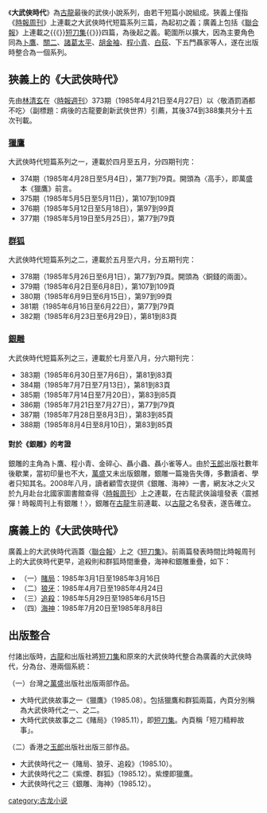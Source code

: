 {{unreferenced|time=2014-09-19T13:35:16+00:00}}
《'''大武俠時代'''》為[[古龍|古龍]]最後的武俠小說系列，由若干短篇小說組成。狹義上僅指《[[時報周刊|時報周刊]]》上連載之大武俠時代短篇系列三篇，為起初之義；廣義上包括《[[聯合報|聯合報]]》上連載之{{《}}[[短刀集|短刀集]]{{》}}四篇，為後起之義。範圍所以擴大，因為主要角色同為[[卜鷹|卜鷹]]、[[關二|關二]]、[[諸葛太平|諸葛太平]]、[[胡金袖|胡金袖]]、[[程小青|程小青]]、[[白荻_(小說人物)|白荻]]、下五門聶家等人，遂在出版時整合為一個系列。

==狹義上的《大武俠時代》==
先由[[林清玄|林清玄]]在〈[[時報週刊|時報週刊]]〉373期（1985年4月21日至4月27日）以〈敬酒罰酒都不吃〉（副標題：病後的古龍要創新武俠世界）引薦，其後374到388集共分十五次刊載。

===[[獵鷹_(小說)|獵鷹]]===
大武俠時代短篇系列之一，連載於四月至五月，分四期刊完：
*374期（1985年4月28日至5月4日），第77到79頁。開頭為〈高手〉，即萬盛本《獵鷹》前言。
*375期（1985年5月5日至5月11日），第107到109頁
*376期（1985年5月12日至5月18日），第97到99頁
*377期（1985年5月19日至5月25日），第77到79頁

===[[群狐|群狐]]===
大武俠時代短篇系列之二，連載於五月至六月，分五期刊完：
*378期（1985年5月26日至6月1日），第77到79頁。開頭為〈銅錢的兩面〉。
*379期（1985年6月2日至6月8日），第107到109頁
*380期（1985年6月9日至6月15日），第97到99頁
*381期（1985年6月16日至6月22日），第77到79頁
*382期（1985年6月23日至6月29日），第81到83頁
===[[銀雕|銀雕]]===
大武俠時代短篇系列之三，連載於七月至八月，分六期刊完：
*383期（1985年6月30日至7月6日），第81到83頁
*384期（1985年7月7日至7月13日），第81到83頁
*385期（1985年7月14日至7月20日），第83到85頁
*386期（1985年7月21日至7月27日），第77到79頁
*387期（1985年7月28日至8月3日），第83到85頁
*388期（1985年8月4日至8月10日），第83到85頁
====對於《銀雕》的考證====
銀雕的主角為卜鷹、程小青、金碎心、聶小蟲、聶小雀等人。由於[[玉郎|玉郎]]出版社數年後歇業，當初印量也不大，[[萬盛|萬盛]]又未出版銀雕，銀雕一篇幾告失傳，多數讀者、學者只知其名。2008年八月，讀者顧雪衣提供《銀雕、海神》一書，網友冰之火又於九月赴台北國家圖書館查得〈[[時報周刊|時報周刊]]〉上之連載，在古龍武俠論壇發表〈震撼彈！時報周刊上有銀雕！〉，銀雕在[[古龍|古龍]]生前連載、以[[古龍|古龍]]之名發表，遂告確立。

==廣義上的《大武俠時代》==
廣義上的大武俠時代涵蓋〈[[聯合報|聯合報]]〉上之《[[短刀集|短刀集]]》。前兩篇發表時間比時報周刊上的大武俠時代更早，追殺則和群狐時間重疊，海神和銀雕重疊，如下：

*（一）[[賭局|賭局]]：1985年3月1日至1985年3月16日
*（二）[[狼牙_(小說)|狼牙]]：1985年4月7日至1985年4月24日
*（三）[[追殺_(小說)|追殺]]：1985年5月29日至1985年6月15日
*（四）[[海神_(古龍)|海神]]：1985年7月20日至1985年8月8日

==出版整合==
付諸出版時，[[古龍|古龍]]和出版社將[[短刀集|短刀集]]和原來的大武俠時代整合為廣義的大武俠時代，分為台、港兩個系統：

（一）台灣之[[萬盛|萬盛]]出版社出版兩部作品。
*大時代武俠故事之一《獵鷹》（1985.08）。包括獵鷹和群狐兩篇，內頁分別稱為大武俠時代之一、之二。
*大時代武俠故事之二《賭局》（1985.11），即[[短刀集|短刀集]]。內頁稱「短刀精粹故事」。

（二）香港之[[玉郎|玉郎]]出版社出版三部作品。
*大武俠時代之一《賭局、狼牙、追殺》（1985.10）。
*大武俠時代之二《紫煙、群狐》（1985.12）。紫煙即獵鷹。
*大武俠時代之三《銀雕、海神》（1985.12）。
{{古龍作品}}
[[category:古龙小说|category:古龙小说]]
